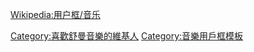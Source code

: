 {{Userbox
  |id=[[File:Robert_Schumann.jpg|50px]]
  |id-c=blue
  |info=這個用戶喜歡聽'''[[舒曼]]'''的作品。
  |info-c=white
  |info-s=10
  |border-c=black
}}
<includeonly>[[Category:喜歡舒曼音樂的維基人]]</includeonly><noinclude>
{{Clear}}
[[Wikipedia:用户框/音乐]]

[[Category:音樂用戶框模板]]</noinclude>